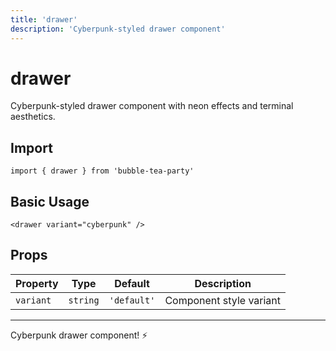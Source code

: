 ```yaml
---
title: 'drawer'
description: 'Cyberpunk-styled drawer component'
---
```


# drawer

Cyberpunk-styled drawer component with neon effects and terminal aesthetics.

## Import

```svelte
import { drawer } from 'bubble-tea-party'
```

## Basic Usage

```svelte
<drawer variant="cyberpunk" />
```

## Props

| Property | Type | Default | Description |
|----------|------|---------|-------------|
| `variant` | `string` | `'default'` | Component style variant |

---

Cyberpunk drawer component! ⚡
